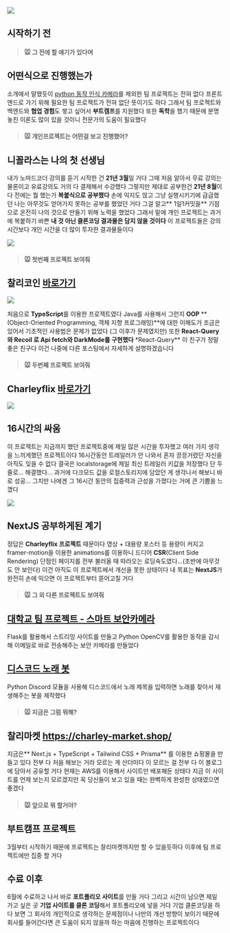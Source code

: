 ![](https://dctwxpkwzbaeulfrrvgo.supabase.co/storage/v1/object/public/image//1-1.png)

## 시작하기 전

> #### 🐭 그 전에 할 얘기가 있다며

## 어떤식으로 진행했는가

소개에서 말했듯이 [python 동작 인식 카메라](https://github.com/jiho3894/Smart-Camera)를 제외한 팀 프로젝트는 전혀 없다 프론트엔드로 가기 위해 필요한 팀 프로젝트가 전혀 없단 뜻이기도 하다 그래서 팀 프로젝트와 백엔드와 **협업 경험**도 쌓고 싶어서 **부트캠프**를 지원했다 또한 **독학**을 했기 때문에 분명 놓친 이론도 많이 있을 것이니 전문가의 도움이 필요했다

> #### 🐭 개인프로젝트는 어떤걸 보고 진행했어?

## 니꼴라스는 나의 첫 선생님

내가 노마드코더 강의를 듣기 시작한 건 **21년 3월**일 거다 그때 처음 알아서 무료 강의는 물론이고 유료강의도 거의 다 결제해서 수강했다 그렇지만 제대로 공부한건 **21년 8월**이다 전에는 뭘 했는가 **복붙식으로 공부했다** 손에 익지도 않고 그냥 실행시키기에 급급했던 나는 아무것도 얻어가지 못하는 공부를 했었던 거다 그걸 알고** 1일1커밋을** 기점으로 온전히 나의 것으로 만들기 위해 노력을 했었다 그래서 밑에 개인 프로젝트는 과거에 복붙하기 바쁜 **내 것 아닌 클론코딩 결과물은 담지 않을 것이다** 이 프로젝트들은 강의 시간보다 개인 시간을 더 많이 투자한 결과물들이다

![](https://dctwxpkwzbaeulfrrvgo.supabase.co/storage/v1/object/public/image//1-2.png)

> #### 🐭 첫번째 프로젝트 보여줘

## 찰리코인 [바로가기](https://jiho3894.github.io/CoinSite/#/)

![](https://dctwxpkwzbaeulfrrvgo.supabase.co/storage/v1/object/public/image//1-3.png)

처음으로 **TypeScript**를 이용한 프로젝트였다 Java를 사용해서 그런지 **OOP** **(Object-Oriented Programming, 객체 지향 프로그래밍)**에 대한 이해도가 조금은 있어서 기초적인 사용법은 문제가 없었다 (그 이후가 문제였지만) 또한 **React-Query와 Recoil 로 Api fetch와 DarkMode를 구현했다** \*React-Query\*\* 이 친구가 정말 좋은 친구다 이건 나중에 다른 포스팅에서 자세하게 설명하겠습니다

> #### 🐭 두번째 프로젝트 보여줘

## Charleyflix [바로가기](https://jiho3894.github.io/kimcharley/)

![](https://dctwxpkwzbaeulfrrvgo.supabase.co/storage/v1/object/public/image//1-4.png)

## 16시간의 싸움

이 프로젝트는 지금까지 했던 프로젝트중에 제일 많은 시간을 투자했고 여러 가지 생각을 느끼게했던 프로젝트이다 16시간동안 트레일러가 안 나와서 혼자 끙끙거렸던 자신을 아직도 잊을 수 없다 결국은 localstorage에 제일 최신 트레일러 키값을 저장했다 단 두 줄로... 해결했다... 과거에 다크모드 값을 로컬스토리지에 담았던 게 생각나서 해보니 바로 성공... 그치만 나에겐 그 16시간 동안의 집중력과 근성을 가졌다는 거에 큰 기쁨을 느꼈다

![](https://dctwxpkwzbaeulfrrvgo.supabase.co/storage/v1/object/public/image//1-5.png)

## NextJS 공부하게된 계기

정답은 **Charleyflix 프로젝트** 때문이다 영상 + 대용량 포스터 등 용량이 커지고 framer-motion을 이용한 animations를 이용하니 드디어 **CSR**(Client Side Rendering) 단점인 페이지를 전부 불러올 때 따라오는 로딩속도였다...(초반에 아무것도 안 보인다) 이건 아직도 이 프로젝트에서 개선을 못한 상태이다 내 목표는 **NextJS**가 완전히 손에 익으면 이 프로젝트부터 뜯어고칠 거다

> #### 🐭 그 외 다른 프로젝트도 보여줘

## [대학교 팀 프로젝트 - 스마트 보안카메라](https://github.com/jiho3894/Smart-Camera)

Flask를 활용해서 스트리밍 사이트를 만들고 Python OpenCV를 활용한 동작을 감시해 이메일로 바로 전송해주는 보안 카메라를 만들었다

## [디스코드 노래 봇](https://github.com/jiho3894/CharleyBot)

Python Discord 모듈을 사용해 디스코드에서 노래 제목을 입력하면 노래를 찾아서 재생해주는 봇을 제작했다

> #### 🐭 지금은 그럼 뭐해?

## 찰리마켓 https://charley-market.shop/

지금은** Next.js + TypeScript + Tailwind CSS + Prisma** 를 이용한 쇼핑몰을 만들고 있다 전부 다 처음 해보는 거라 모르는 게 산더미다 이 모르는 걸 전부 다 이 블로그에 담아서 공유할 거다 현재는 AWS를 이용해서 사이트만 배포해둔 상태다 지금 이 사이트를 언제 보는지 모르겠지만 꼭 당신들이 보고 있을 때는 완벽하게 완성한 상태였으면 좋겠다

> #### 🐭 앞으로 뭐 할거야?

## 부트캠프 프로젝트

3월부터 시작하기 때문에 프로젝트는 찰리마켓까지만 할 수 있을듯하다 이후에 팀 프로젝트에만 집중 할 거다

## 수료 이후

6월에 수료하고 나서 바로 **포트폴리오 사이트**를 만들 거다 그리고 시간이 남으면 제일 가고 싶은 곳 **기업 사이트를 클론 코딩**해서 포트폴리오에 넣을 거다 기업 클론코딩을 하다 보면 그 회사의 개인적으로 생각하는 문제점이나 나만의 개선 방향이 보이기 때문에 회사를 들어간다면 큰 도움이 되지 않을까 하는 마음에 진행하는 프로젝트이다
